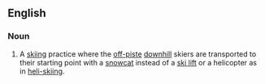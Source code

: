 ==English==

===Noun===
{{en-noun|head=[[caterpillar]] [[skiing]]|-}}

# A [[skiing]] practice where the [[off-piste]] [[downhill]] skiers are transported to their starting point with a [[snowcat]] instead of a [[ski lift]] or a helicopter as in [[heli-skiing]].